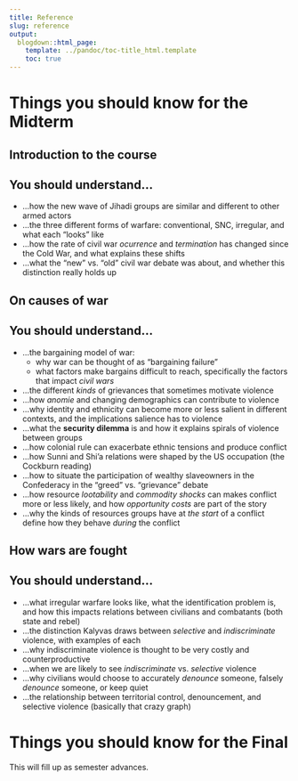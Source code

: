 ```yaml
---
title: Reference
slug: reference
output:
  blogdown::html_page:
    template: ../pandoc/toc-title_html.template
    toc: true
---
```




# Things you should know for the Midterm



## Introduction to the course
## You should understand...


- ...how the new wave of Jihadi groups are similar and different to other armed actors
- ...the three different forms of warfare: conventional, SNC, irregular, and what each "looks" like
- ...how the rate of civil war *ocurrence* and *termination* has changed since the Cold War, and what explains these shifts
- ...what the "new" vs. "old" civil war debate was about, and whether this distinction really holds up

## On causes of war
## You should understand...

- ...the bargaining model of war:
    - why war can be thought of as "bargaining failure"
    - what factors make bargains difficult to reach, specifically the factors that impact *civil wars*
- ...the different *kinds* of grievances that sometimes motivate violence
- ...how *anomie* and changing demographics can contribute to violence
- ...why identity and ethnicity can become more or less salient in different contexts, and the implications salience has to violence
- ...what the **security dilemma** is and how it explains spirals of violence between groups
- ...how colonial rule can exacerbate ethnic tensions and produce conflict
- ...how Sunni and Shi'a relations were shaped by the US occupation (the Cockburn reading)
- ...how to situate the participation of wealthy slaveowners in the Confederacy in the "greed" vs. "grievance" debate
- ...how resource *lootability* and *commodity shocks* can makes conflict more or less likely, and how *opportunity costs* are part of the story
- ...why the kinds of resources groups have at *the start* of a conflict define how they behave *during* the conflict


## How wars are fought
## You should understand...


- ...what irregular warfare looks like, what the identification problem is, and how this impacts relations between civilians and combatants (both state and rebel)
- ...the distinction Kalyvas draws between *selective* and *indiscriminate* violence, with examples of each
- ...why indiscriminate violence is thought to be very costly and counterproductive
- ...when we are likely to see *indiscriminate* vs. *selective* violence
- ...why civilians would choose to accurately *denounce* someone, falsely *denounce* someone, or keep quiet
- ...the relationship between territorial control, denouncement, and selective violence (basically that crazy graph)

# Things you should know for the Final

This will fill up as semester advances.